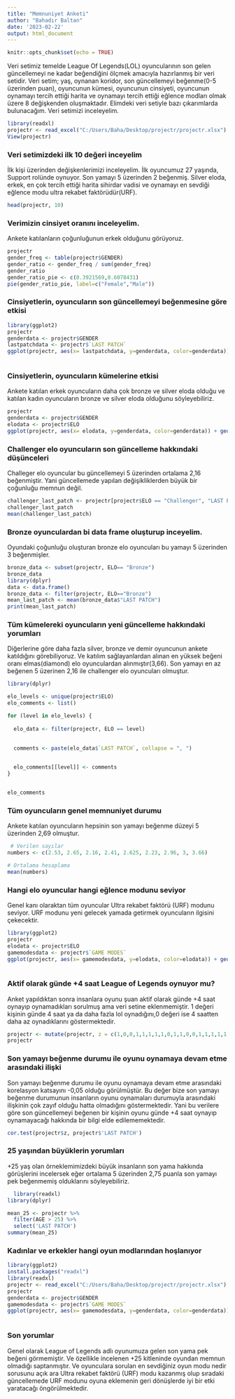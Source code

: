 ```yaml
---
title: "Memnuniyet Anketi"
author: "Bahadır Baltan"
date: '2023-02-22'
output: html_document
---
```


```r
knitr::opts_chunk$set(echo = TRUE)
```

Veri setimiz temelde League Of Legends(LOL) oyuncularının son gelen güncellemeyi ne kadar beğendiğini ölçmek amacıyla hazırlanmış bir veri setidir. Veri setim; yaş, oynanan koridor, son güncellemeyi beğenme(0-5 üzerinden puan), oyuncunun kümesi, oyuncunun cinsiyeti, oyuncunun oynamayı tercih ettiği harita ve oynamayı tercih ettiği eğlence modları olmak üzere 8 değişkenden oluşmaktadır. Elimdeki veri setiyle bazı çıkarımlarda bulunacağım. Veri setimizi inceleyelim.
```r
library(readxl)
projectr <- read_excel("C:/Users/Baha/Desktop/projectr/projectr.xlsx")
View(projectr)
```



### Veri setimizdeki ilk 10 değeri inceyelim
İlk kişi üzerinden değişkenlerimizi inceleyelim. İlk oyuncumuz 27 yaşında, Support rolünde oynuyor. Son yamayı 5 üzerinden 2 beğenmiş. Silver eloda, erkek, en çok tercih ettiği harita sihirdar vadisi ve oynamayı en sevdiği eğlence modu ultra rekabet faktörüdür(URF).


```r
head(projectr, 10)
```



### Verimizin cinsiyet oranını inceleyelim.
Ankete katılanların çoğunluğunun erkek olduğunu görüyoruz. 

```r
projectr
gender_freq <- table(projectr$GENDER)
gender_ratio <- gender_freq / sum(gender_freq)
gender_ratio
gender_ratio_pie <- c(0.3921569,0.6078431)
pie(gender_ratio_pie, label=c("Female","Male"))
```



### Cinsiyetlerin, oyuncuların son güncellemeyi beğenmesine göre etkisi
```r
library(ggplot2)
projectr
genderdata <- projectr$GENDER
lastpatchdata <- projectr$`LAST PATCH`
ggplot(projectr, aes(x= lastpatchdata, y=genderdata, color=genderdata)) + geom_jitter()
  
```



### Cinsiyetlerin, oyuncuların kümelerine etkisi
Ankete katılan erkek oyuncuların daha çok bronze ve silver eloda olduğu ve katılan kadın oyuncuların bronze ve silver eloda olduğunu söyleyebiliriz.
```r
projectr
genderdata <- projectr$GENDER
elodata <- projectr$ELO
ggplot(projectr, aes(x= elodata, y=genderdata, color=genderdata)) + geom_count()
```



### Challenger elo oyuncuların son güncelleme hakkındaki düşünceleri
Challeger elo oyuncular bu güncellemeyi 5 üzerinden ortalama 2,16 beğenmiştir. Yani güncellemede yapılan değişikliklerden büyük bir çoğunluğu memnun değil.
```r
challenger_last_patch <- projectr[projectr$ELO == "Challenger", "LAST PATCH"]
challenger_last_patch
mean(challenger_last_patch)
```



### Bronze oyunculardan bi data frame oluşturup inceyelim.
Oyundaki çoğunluğu oluşturan bronze elo oyuncuları bu yamayı 5 üzerinden 3 beğenmişler. 
```r
bronze_data <- subset(projectr, ELO== "Bronze")
bronze_data
library(dplyr)
data <- data.frame()
bronze_data <- filter(projectr, ELO=="Bronze")
mean_last_patch <- mean(bronze_data$"LAST PATCH")
print(mean_last_patch)
```



### Tüm kümelereki oyuncuların yeni güncelleme hakkındaki yorumları
Diğerlerine göre daha fazla silver, bronze ve demir oyuncunun ankete katıldığını görebiliyoruz. Ve katılım sağlayanlardan alınan en yüksek beğeni oranı elmas(diamond) elo oyunculardan alınmıştır(3,66). Son yamayı en az beğenen 5 üzerinen 2,16 ile challenger elo oyuncuları olmuştur. 
```r
library(dplyr)

elo_levels <- unique(projectr$ELO) 
elo_comments <- list() 

for (level in elo_levels) {
 
  elo_data <- filter(projectr, ELO == level) 

  
  comments <- paste(elo_data$`LAST PATCH`, collapse = ", ")

  
  elo_comments[[level]] <- comments
}


elo_comments
```



### Tüm oyuncuların genel memnuniyet durumu
 Ankete katılan oyuncuların hepsinin son yamayı beğenme düzeyi 5 üzerinden 2,69 olmuştur.
```r
 # Verilen sayılar
numbers <- c(2.53, 2.65, 2.16, 2.41, 2.625, 2.23, 2.96, 3, 3.66)

# Ortalama hesaplama
mean(numbers)

```



### Hangi elo oyuncular hangi eğlence modunu seviyor
Genel kanı olaraktan tüm oyuncular Ultra rekabet faktörü (URF) modunu seviyor. URF modunu yeni gelecek yamada getirmek oyuncuların ilgisini çekecektir.
```r
library(ggplot2)
projectr
elodata <- projectr$ELO
gamemodesdata <- projectr$`GAME MODES`
ggplot(projectr, aes(x= gamemodesdata, y=elodata, color=elodata)) + geom_col()
  
```



### Aktif olarak günde +4 saat League of Legends oynuyor mu?
  Anket yapıldıktan sonra insanlara oyunu şuan aktif olarak günde +4 saat oynayıp oynamadıkları sorulmuş ama veri setine eklenmemiştir. 1 değeri kişinin günde 4 saat ya da daha fazla lol oynadığını,0 değeri ise 4 saatten daha az oynadıklarını göstermektedir.
```r
projectr <- mutate(projectr, z = c(1,0,0,1,1,1,1,1,0,1,1,0,0,1,1,1,1,1,0,1,1,0,0,1,1,1,1,1,0,1,1,0,0,1,1,1,1,1,0,1,1,0,0,1,1,1,1,1,0,1,1,0,0,1,1,1,1,1,0,1,1,0,0,1,1,1,1,1,0,1,1,0,0,1,1,1,1,1,0,1,1,0,0,1,1,1,1,1,0,1,1,0,0,1,1,1,1,1,0,1,1,0,0,1,1,1,1,1,0,1,1,0,0,1,1,1,1,1,0,1,1,0,0,1,1,1,1,1,0,1,1,0,0,1,1,1,1,1,0,1,1,0,0,1,1,1,1,1,0,1,0,1,0))
projectr
```



### Son yamayı beğenme durumu ile oyunu oynamaya devam etme arasındaki ilişki
  Son yamayı beğenme durumu ile oyunu oynamaya devam etme arasındaki korelasyon katsayını -0,05 olduğu görülmüştür. Bu değer bize son yamayı beğenme durumunun insanların oyunu oynamaları durumuyla arasındaki ilişkinin çok zayıf olduğu hatta olmadığını göstermektedir. Yani bu verilere göre son güncellemeyi beğenen bir kişinin oyunu günde +4 saat oynayıp oynamayacağı hakkında bir bilgi elde edilememektedir.
```r
cor.test(projectr$z, projectr$'LAST PATCH')

```



### 25 yaşından büyüklerin yorumları
  +25 yaş olan örneklemimizdeki büyük insanların son yama hakkında görüşlerini incelersek eğer ortalama 5 üzerinden 2,75 puanla son yamayı pek beğenmemiş olduklarını söyleyebiliriz.
```r
  library(readxl)
library(dplyr)

mean_25 <- projectr %>%
  filter(AGE > 25) %>%
  select('LAST PATCH')
summary(mean_25)
```



### Kadınlar ve erkekler hangi oyun modlarından hoşlanıyor 
```r
library(ggplot2)
install.packages("readxl")
library(readxl)
projectr <- read_excel("C:/Users/Baha/Desktop/projectr/projectr.xlsx")
projectr
genderdata <- projectr$GENDER
gamemodesdata <- projectr$`GAME MODES`
ggplot(projectr, aes(x= gamemodesdata, y=genderdata, color=genderdata)) + geom_col()
  
```



### Son yorumlar
  Genel olarak League of Legends adlı oyunumuza gelen son yama pek beğeni görmemiştir. Ve özellikle incelenen +25 kitleninde oyundan memnun olmadığı saptanmıştır. Ve oyunculara sorulan en sevdiğiniz oyun modu nedir sorusunu açık ara Ultra rekabet faktörü (URF) modu kazanmış olup sıradaki güncellemede URF modunu oyuna eklemenin geri dönüşlerde iyi bir etki yaratacağı öngörülmektedir.
  







